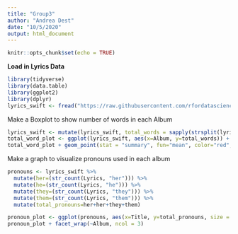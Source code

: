 ```yaml
---
title: "Group3"
author: "Andrea Dest"
date: "10/5/2020"
output: html_document
---
```


```r
knitr::opts_chunk$set(echo = TRUE)
```

__Load in Lyrics Data__
```r
library(tidyverse)
library(data.table)
library(ggplot2)
library(dplyr)
lyrics_swift <- fread("https://raw.githubusercontent.com/rfordatascience/tidytuesday/master/data/2020/2020-09-29/taylor_swift_lyrics.csv", header =T)

```

Make a Boxplot to show number of words in each Album 
```r
lyrics_swift <- mutate(lyrics_swift, total_words = sapply(strsplit(lyrics_swift$Lyrics, " "), length))
total_word_plot <- ggplot(lyrics_swift, aes(x=Album, y=total_words)) + geom_boxplot() + ylab("Total Words") + ggtitle("Total Words by Album")
total_word_plot + geom_point(stat = "summary", fun="mean", color="red", size =2)
```

Make a graph to visualize pronouns used in each album
```r
pronouns <- lyrics_swift %>%
  mutate(her=(str_count(Lyrics, "her"))) %>%
  mutate(he=(str_count(Lyrics, "he"))) %>%
  mutate(they=(str_count(Lyrics, "they"))) %>%
  mutate(them=(str_count(Lyrics, "them"))) %>%
  mutate(total_pronouns=her+her+they+them)

pronoun_plot <- ggplot(pronouns, aes(x=Title, y=total_pronouns, size = total_pronouns)) + geom_point(alpha =0.1) + xlab("Album Name") + ylab("Pronoun Use")
pronoun_plot + facet_wrap(~Album, ncol = 3)
```

